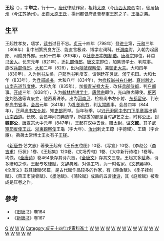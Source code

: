 '''王起'''（{{bd|760年||847年||catIdx=W}}），字'''举之'''，行十一。[[唐代|唐代]]律赋作家，祖籍[[太原|太原]]（今[[山西|山西]][[太原|太原]]西南），徙居[[扬州|扬州]]（今[[江苏|江苏]]扬州）。出自[[太原王氏|太原王氏]]，揚州都督府倉曹參軍王恕之子，[[王播|王播]]之弟。
==生平==
王起性孝友，嗜学，[[读书|读书]]过目不忘。[[贞元_(唐朝)|贞元]]十四年（798年）登[[进士|进士]]第，[[元和_(唐朝)|元和]]三年（808年）复中制策贤良方正、能直言极谏、博学宏词科。任[[渭南|渭南]]尉。入朝为起居郎、司勋员外郎。元和十四年（819年），以[[比部郎中|比部郎中]][[知制诰|知制诰]]。[[唐穆宗|唐穆宗]]即位，拜[[中书舍人|中书舍人]]。长庆元年（821年），迁[[礼部侍郎|礼部侍郎]]。[[唐文宗|唐文宗]]即位，加集贤学士、判院事。旋改[[兵部侍郎|兵部侍郎]]。[[大和_(唐朝)|大和]]二年（828），出为[[陕虢观察使|陕虢观察使]]，兼[[御史大夫|御史大夫]]。大和四年（830年），入为[[尚书左丞|尚书左丞]]，[[户部尚书|户部尚书]]判度支，请朝廷在[[灵武|灵武]]、[[邠宁节度使|邠宁]][[屯田|屯田]]。大和七年（833年），为[[兵部尚书|兵部尚书]]。大和八年（834年），为[[检校|检校]][[尚书右仆射|尚书右仆射]]、[[襄州_(西魏)|襄州]][[刺史|刺史]]、[[山南东道节度使|山南东道节度使]]。大和九年（835年），加[[银青光禄大夫|银青光禄大夫]]，改任[[兵部侍郎|兵部侍郎]]，判[[户部|户部]]事。[[开成|开成]]三年（838年），入为[[翰林|翰林]][[侍讲学士|侍讲学士]]。[[唐武宗|唐武宗]]即位，充山陵卤簿使。[[枢密使|枢密使]]刘弘逸等谋废立，他密奏诛杀。出为[[河南尹|河南尹]]、检校尚书左仆射、[[东都|东都]][[留守|留守]]、判东都[[尚书省|尚书省]]事。[[会昌_(唐朝)|会昌]]元年（841年）为[[礼部尚书|礼部尚书]]，判[[太常卿|太常卿]]事。会昌四年（844年），正拜[[尚书左仆射|尚书左仆射]]、知[[吏部|吏部]]贡举。当年秋季，以[[兴元府|兴元尹]][[同中书门下平章事|同中书门下平章事]]出镇[[山南西道|山南西道]]。长庆、会昌年间四典选举，所提拔的都是当时辞艺之士，时称公正。封'''魏郡公'''，[[唐宣宗|唐宣宗]]大中元年（847年），王起在[[汉中|汉中]]去世，赠[[太尉|太尉]]，[[谥|谥]]'''文懿'''。其子[[武寧節度使|武寧節度使]][[王式_(唐朝)|王式]]、[[浙東觀察使|浙東觀察使]]王龜（字大年）、[[汝州|汝州]]刺史王鐐（字德耀）、王鑄（字台臣）。弟弟太常博士王炎有子[[王鐸_(唐朝)|王铎]]。

《[[新唐书|新唐书]]·艺文志》著录王起有《王氏五位图》10卷、《写宣》10卷、《李赵公（[[李吉甫|李吉甫]]）行状》1卷、《王起集》120卷、《文场秀句》1卷、《大中新行诗格》1卷等。均佚。《[[全唐诗|全唐诗]]》卷464录存其诗六首，《[[全唐文|全唐文]]》存其文三卷。王起文多[[赋|赋]]奏，诗多赠和之作。王起专攻律赋，文辞典雅，对偶工巧，为一时名家。《[[文苑英华|文苑英华]]》、《全唐文》载其律赋66篇，是古代赋作品较多的作家，有《羡鱼赋》、《季子挂剑赋》、《燕王市骏骨赋》、《墨池赋》、《蒲轮赋》成熟的五言[[律诗|律诗]]，其《庭燎赋》被看成是压卷之作。

{{start box}}
{{s-before|[[陈夷行|陈夷行]]}}
{{s-title|[[唐朝|唐朝]][[尚书左仆射|尚书左仆射]]|（非宰相）<br>843年—844年}}
{{s-after|[[杜悰|杜悰]]}}
{{end box}}

==參考==
* 《[[旧唐书|旧唐书]]》卷164
* 《[[新唐书|新唐书]]》卷167
[[Category:太原王氏|Q]]
[[Category:山南西道节度使|W]]
[[Category:山南东道节度使|W]]
[[Category:扬州人|W]]
[[Category:貞元十四年戊寅科進士|Category:貞元十四年戊寅科進士]]
[[Category:唐朝中书舍人|W]]
[[Category:唐朝礼部侍郎|W]]
[[Category:唐朝兵部侍郎|W]]
[[Category:陕虢节度使|W]]
[[Category:唐朝尚书左丞|W]]
[[Category:唐朝户部尚书|W]]
[[Category:唐朝襄州刺史|W]]
[[Category:唐朝银青光禄大夫|W]]
[[Category:唐朝翰林学士|W]]
[[Category:唐朝河南尹|W]]
[[Category:唐朝礼部尚书|W]]
[[Category:唐朝太常卿|W]]
[[Category:唐朝郡公|W]]
[[Category:唐朝太尉|W]]
[[Category:谥文懿|W]]
[[Category:唐朝御史大夫|W]]
[[Category:唐朝诗人|W]]
[[Category:唐朝尚书左仆射|W]]